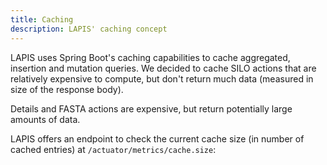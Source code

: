 ```yaml
---
title: Caching
description: LAPIS' caching concept
---
```



LAPIS uses Spring Boot's caching capabilities to cache aggregated, insertion and mutation queries.
We decided to cache SILO actions that are relatively expensive to compute,
but don't return much data (measured in size of the response body).

Details and FASTA actions are expensive, but return potentially large amounts of data.

LAPIS offers an endpoint to check the current cache size (in number of cached entries) at `/actuator/metrics/cache.size`:

<CacheSizeEndpointLink />

